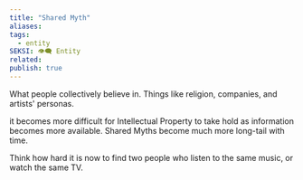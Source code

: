```yaml
---
title: "Shared Myth"
aliases: 
tags:
  - entity
SEKSI: 👁️‍🗨️ Entity
related:
publish: true
---
```



What people collectively believe in. Things like religion, companies, and artists' personas.

<Link href="/c/it-becomes-more-difficult-for-intellectual-property-to-take-hold-as-information-becomes-more-available" className="text-[var(--color-primary)] hover:underline hover:text-[var(--color-secondary)] transition-colors font-medium">it becomes more difficult for Intellectual Property to take hold as information becomes more available</Link>. Shared Myths become much more <Link href="/c/long-tail" className="text-[var(--color-primary)] hover:underline hover:text-[var(--color-secondary)] transition-colors font-medium">long-tail</Link> with time.

Think how hard it is now to find two people who listen to the same music, or watch the same TV.
